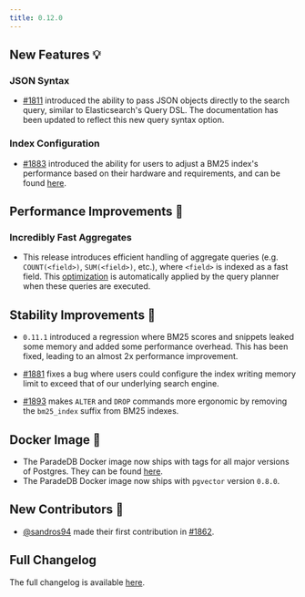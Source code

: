 ```yaml
---
title: 0.12.0
---
```


## New Features 💡

### JSON Syntax

- [#1811](https://github.com/paradedb/paradedb/pull/1811) introduced the ability to pass JSON objects directly to the search query, similar to Elasticsearch's Query DSL. The documentation has been updated to reflect this new query syntax option.

### Index Configuration

- [#1883](https://github.com/paradedb/paradedb/pull/1883) introduced the ability for users to adjust a BM25 index's performance based on their hardware and requirements, and can be found [here](/documentation/configuration/index#index-configuration-settings).

## Performance Improvements 🚀

### Incredibly Fast Aggregates

- This release introduces efficient handling of aggregate queries (e.g. `COUNT(<field>)`, `SUM(<field>)`, etc.), where `<field>` is indexed as a fast field. This [optimization](TODO) is automatically applied by the query planner when these queries are executed.

## Stability Improvements 💪

- `0.11.1` introduced a regression where BM25 scores and snippets leaked some memory and added some performance overhead. This has been fixed, leading to an almost 2x performance improvement.

- [#1881](https://github.com/paradedb/paradedb/pull/1881) fixes a bug where users could configure the index writing memory limit to exceed that of our underlying search engine.

- [#1893](https://github.com/paradedb/paradedb/pull/1893) makes `ALTER` and `DROP` commands more ergonomic by removing the `bm25_index` suffix from BM25 indexes.

## Docker Image 🐳

- The ParadeDB Docker image now ships with tags for all major versions of Postgres. They can be found [here](https://hub.docker.com/r/paradedb/paradedb/tags).
- The ParadeDB Docker image now ships with `pgvector` version `0.8.0`.

## New Contributors 👋

- [@sandros94](https://github.com/sandros94) made their first contribution in [#1862](https://github.com/paradedb/paradedb/pull/1862).

## Full Changelog

The full changelog is available [here](https://github.com/paradedb/paradedb/releases/tag/v0.12.0).
